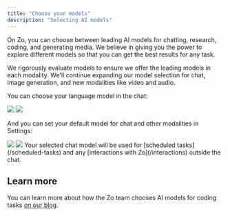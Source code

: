 ```yaml
---
title: "Choose your models"
description: "Selecting AI models"
---
```


On Zo, you can choose between leading AI models for chatting, research, coding, and generating media. We believe in giving you the power to explore different models so that you can get the best results for any task.

We rigorously evaluate models to ensure we offer the leading models in each modality. We'll continue expanding our model selection for chat, image generation, and new modalities like video and audio.

You can choose your language model in the chat:

<Frame caption="Using the model selector in the chat">
  <img className="block dark:hidden" src="/screenshots/models-light.png" />
  <img className="hidden dark:block" src="/screenshots/models-dark.png" />
</Frame>

And you can set your default model for chat and other modalities in Settings:

<Frame caption="Selecting models in settings">
  <img className="block dark:hidden" src="/screenshots/settings-model-light.png" />
  <img className="hidden dark:block" src="/screenshots/settings-model-dark.png" />
</Frame>

<Info>
  Your selected chat model will be used for [scheduled tasks](/scheduled-tasks) and any [interactions with
  Zo](/interactions) outside the chat.
</Info>

## Learn more

You can learn more about how the Zo team chooses AI models for coding tasks [on our blog](https://zo.computer/blog/model-selection).
